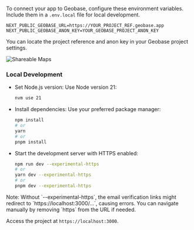 


To connect your app to Geobase, configure these environment variables. Include them in a `.env.local` file for local development.

```env
NEXT_PUBLIC_GEOBASE_URL=https://YOUR_PROJECT_REF.geobase.app
NEXT_PUBLIC_GEOBASE_ANON_KEY=YOUR_GEOBASE_PROJECT_ANON_KEY
```

You can locate the project reference and anon key in your Geobase project settings.

![Shareable Maps](https://d2w9rnfcy7mm78.cloudfront.net/31914170/original_ef57a92228a6a65472ebd2dfb766a8d7.png?1730636735?bc=0)

### Local Development

- Set Node.js version: Use Node version 21:
  ```bash
  nvm use 21
  ```
- Install dependencies: Use your preferred package manager:
  ```bash
  npm install
  # or
  yarn
  # or
  pnpm install
  ```
- Start the development server with HTTPS enabled:
  ```bash
  npm run dev --experimental-https
  # or
  yarn dev --experimental-https
  # or
  pnpm dev --experimental-https
  ```

<Callout type="info" emoji="ℹ️">
  Note: Without `--experimental-https`, the email verification links might redirect to `https://localhost:3000/...`, causing errors. You can navigate manually by removing `https` from the URL if needed.
</Callout>

Access the project at `https://localhost:3000`.

